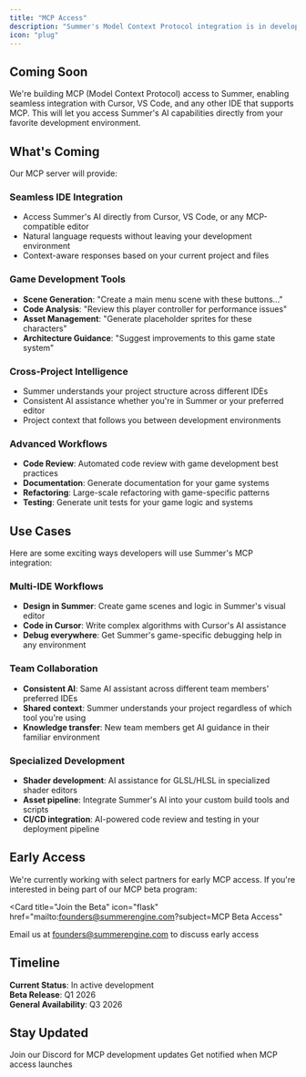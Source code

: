```yaml
---
title: "MCP Access"
description: "Summer's Model Context Protocol integration is in development"
icon: "plug"
---
```


## Coming Soon

We're building MCP (Model Context Protocol) access to Summer, enabling seamless integration with Cursor, VS Code, and any other IDE that supports MCP. This will let you access Summer's AI capabilities directly from your favorite development environment.

## What's Coming

Our MCP server will provide:

### Seamless IDE Integration
- Access Summer's AI directly from Cursor, VS Code, or any MCP-compatible editor
- Natural language requests without leaving your development environment
- Context-aware responses based on your current project and files

### Game Development Tools
- **Scene Generation**: "Create a main menu scene with these buttons..."
- **Code Analysis**: "Review this player controller for performance issues"
- **Asset Management**: "Generate placeholder sprites for these characters"
- **Architecture Guidance**: "Suggest improvements to this game state system"

### Cross-Project Intelligence
- Summer understands your project structure across different IDEs
- Consistent AI assistance whether you're in Summer or your preferred editor
- Project context that follows you between development environments

### Advanced Workflows
- **Code Review**: Automated code review with game development best practices
- **Documentation**: Generate documentation for your game systems
- **Refactoring**: Large-scale refactoring with game-specific patterns
- **Testing**: Generate unit tests for your game logic and systems

## Use Cases

Here are some exciting ways developers will use Summer's MCP integration:

### Multi-IDE Workflows
- **Design in Summer**: Create game scenes and logic in Summer's visual editor
- **Code in Cursor**: Write complex algorithms with Cursor's AI assistance
- **Debug everywhere**: Get Summer's game-specific debugging help in any environment

### Team Collaboration
- **Consistent AI**: Same AI assistant across different team members' preferred IDEs
- **Shared context**: Summer understands your project regardless of which tool you're using
- **Knowledge transfer**: New team members get AI guidance in their familiar environment

### Specialized Development
- **Shader development**: AI assistance for GLSL/HLSL in specialized shader editors
- **Asset pipeline**: Integrate Summer's AI into your custom build tools and scripts
- **CI/CD integration**: AI-powered code review and testing in your deployment pipeline

## Early Access

We're currently working with select partners for early MCP access. If you're interested in being part of our MCP beta program:

<Card
  title="Join the Beta"
  icon="flask"
  href="mailto:founders@summerengine.com?subject=MCP Beta Access"
>
  Email us at founders@summerengine.com to discuss early access
</Card>

## Timeline

**Current Status**: In active development  
**Beta Release**: Q1 2026  
**General Availability**: Q3 2026  

## Stay Updated

<CardGroup cols={2}>
  <Card
    title="Discord Community"
    icon="discord"
    href="https://discord.gg/yUpgtxnZky"
  >
    Join our Discord for MCP development updates
  </Card>
  <Card
    title="Email Updates"
    icon="envelope"
    href="mailto:founders@summerengine.com?subject=MCP Updates"
  >
    Get notified when MCP access launches
  </Card>
</CardGroup>
